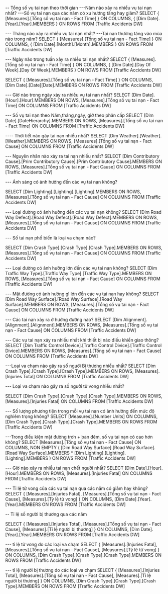 ﻿--  Tổng số vụ tai nạn theo thời gian 
---Năm nào xảy ra nhiều vụ tai nạn nhất?
---Số vụ tai nạn qua các năm có xu hướng tăng hay giảm?
SELECT 
    { [Measures].[Tổng số vụ tai nạn - Fact Time] } ON COLUMNS,
    { [Dim Date].[Year].[Year].MEMBERS } ON ROWS
FROM [Traffic Accidents DW]

--- Tháng nào xảy ra nhiều vụ tai nạn nhất?
---Tai nạn thường tăng vào mùa nào trong năm?
SELECT
    { [Measures].[Tổng số vụ tai nạn - Fact Time] } ON COLUMNS,
    { [Dim Date].[Month].[Month].MEMBERS } ON ROWS
FROM [Traffic Accidents DW]


--- Ngày nào trong tuần xảy ra nhiều tai nạn nhất?
SELECT 
    { [Measures].[Tổng số vụ tai nạn - Fact Time] } ON COLUMNS,
    { [Dim Date].[Day Of Week].[Day Of Week].MEMBERS } ON ROWS
FROM [Traffic Accidents DW]

SELECT 
    { [Measures].[Tổng số vụ tai nạn - Fact Time] } ON COLUMNS,
     [Dim Date].[Date][Date].MEMBERS  ON ROWS
FROM [Traffic Accidents DW]

--- Giờ nào trong ngày xảy ra nhiều vụ tai nạn nhất?
SELECT 
  [Dim Date].[Hour].[Hour].MEMBERS ON ROWS,
  [Measures].[Tổng số vụ tai nạn - Fact Time] ON COLUMNS
FROM [Traffic Accidents DW]

--- Số vụ tai nạn theo Năm,tháng,ngày, giờ theo phân cấp
SELECT
	[Dim Date].[DateHierarchy].MEMBERS ON ROWS,
	[Measures].[Tổng số vụ tai nạn - Fact Time] ON COLUMNS
FROM [Traffic Accidents DW]

---- Thời tiết nào gây tai nạn nhiều nhất?
SELECT 
  [Dim Weather].[Weather].[Weather].MEMBERS ON ROWS,
  [Measures].[Tổng số vụ tai nạn - Fact Cause] ON COLUMNS
FROM [Traffic Accidents DW]


--- Nguyên nhân nào xảy ra tai nạn nhiều nhất?
SELECT 
  [Dim Contributory Cause].[Prim Contributory Cause].[Prim Contributory Cause].MEMBERS ON ROWS,
  [Measures].[Tổng số vụ tai nạn - Fact Cause] ON COLUMNS
FROM [Traffic Accidents DW]

--- Ánh sáng có ảnh hưởng đến các vụ tai nạn không?

SELECT 
  [Dim Lighting].[Lighting].[Lighting].MEMBERS ON ROWS,
  [Measures].[Tổng số vụ tai nạn - Fact Cause] ON COLUMNS
FROM [Traffic Accidents DW]


--- Loại đường có ảnh hưởng đến các vụ tai nạn không?
SELECT 
  [Dim Road Way Defect].[Road Way Defect].[Road Way Defect].MEMBERS ON ROWS,
  [Measures].[Tổng số vụ tai nạn - Fact Cause] ON COLUMNS
FROM [Traffic Accidents DW]


--- Số tai nạn phổ biến là loại va chạm nào?

SELECT 
  [Dim Crash Type].[Crash Type].[Crash Type].MEMBERS ON ROWS,
  [Measures].[Tổng số vụ tai nạn - Fact Cause] ON COLUMNS
FROM [Traffic Accidents DW]

--- Loại đường có ảnh hưởng lớn đến các vụ tai nạn không?
SELECT 
  [Dim Traffic Way Type].[Traffic Way Type].[Traffic Way Type].MEMBERS ON ROWS,
  [Measures].[Tổng số vụ tai nạn - Fact Cause] ON COLUMNS
FROM [Traffic Accidents DW]

--- Mặt đường có ảnh hưởng gì lớn đến các vụ tai nạn hay không?
SELECT 
  [Dim Road Way Surface].[Road Way Surface].[Road Way Surface].MEMBERS ON ROWS,
  [Measures].[Tổng số vụ tai nạn - Fact Cause] ON COLUMNS
FROM [Traffic Accidents DW]

--- Các tai nạn xảy ra ở hướng đường nào?
SELECT 
  [Dim Alignment].[Alignment].[Alignment].MEMBERS ON ROWS,
  [Measures].[Tổng số vụ tai nạn - Fact Cause] ON COLUMNS
FROM [Traffic Accidents DW]

--- Các vụ tai nạn xảy ra nhiều nhất khi thiết bị nào điều khiển giao thông?
SELECT 
  [Dim Traffic Control Device].[Traffic Control Divice].[Traffic Control Divice].MEMBERS ON ROWS,
  [Measures].[Tổng số vụ tai nạn - Fact Cause] ON COLUMNS
FROM [Traffic Accidents DW]

---Loại va chạm nào gây ra số người Bị thương nhiều nhất?
SELECT 
  [Dim Crash Type].[Crash Type].[Crash Type].MEMBERS ON ROWS,
  [Measures].[Injuries Total] ON COLUMNS
FROM [Traffic Accidents DW]

--- Loại va chạm nào gây ra số người tử vong nhiều nhất?

SELECT 
  [Dim Crash Type].[Crash Type].[Crash Type].MEMBERS ON ROWS,
  [Measures].[Injuries Fatal] ON COLUMNS
FROM [Traffic Accidents DW]

--- Số lượng phương tiện trong mỗi vụ tai nạn có ảnh hưởng đến mức độ nghiêm trọng không?
SELECT 
  [Measures].[Number Units] ON COLUMNS,
  [Dim Crash Type].[Crash Type].[Crash Type].MEMBERS ON ROWS
FROM [Traffic Accidents DW]

---Trong điều kiện mặt đường trơn + ban đêm, số vụ tai nạn có cao hơn không?
SELECT
  [Measures].[Tổng số vụ tai nạn - Fact Cause] ON COLUMNS,
  NON EMPTY (
    [Dim Road Way Surface].[Road Way Surface].[Road Way Surface].MEMBERS *
    [Dim Lighting].[Lighting].[Lighting].MEMBERS
  ) ON ROWS
FROM [Traffic Accidents DW]

--- Giờ nào xảy ra nhiều tai nạn chết người nhất?
SELECT 
  [Dim Date].[Hour].[Hour].MEMBERS ON ROWS,
  [Measures].[Injuries Fatal] ON COLUMNS
FROM [Traffic Accidents DW]


--- Tỉ lệ tử vong của các vụ tai nạn qua các năm có giảm hay không?
SELECT 
  { [Measures].[Injuries Fatal], [Measures].[Tổng số vụ tai nạn - Fact Cause], [Measures].[Tỷ lệ tử vong] } ON COLUMNS,
  [Dim Date].[Year].[Year].MEMBERS ON ROWS
FROM [Traffic Accidents DW]


-- Tỉ lệ số người bị thương qua các năm

SELECT 
  { [Measures].[Injuries Total], [Measures].[Tổng số vụ tai nạn - Fact Cause], [Measures].[Tỉ lệ người bị thương] } ON COLUMNS,
  [Dim Date].[Year].[Year].MEMBERS ON ROWS
FROM [Traffic Accidents DW]

--- tỉ lệ tử vong do các loại va chạm
SELECT 
  { [Measures].[Injuries Fatal], [Measures].[Tổng số vụ tai nạn - Fact Cause], [Measures].[Tỷ lệ tử vong] } ON COLUMNS,
  [Dim Crash Type].[Crash Type].[Crash Type].MEMBERS ON ROWS
FROM [Traffic Accidents DW]

--- tỉ lệ người bị thương do các loại va chạm
SELECT 
  { [Measures].[Injuries Total], [Measures].[Tổng số vụ tai nạn - Fact Cause], [Measures].[Tỉ lệ người bị thương] } ON COLUMNS,
  [Dim Crash Type].[Crash Type].[Crash Type].MEMBERS ON ROWS
FROM [Traffic Accidents DW]